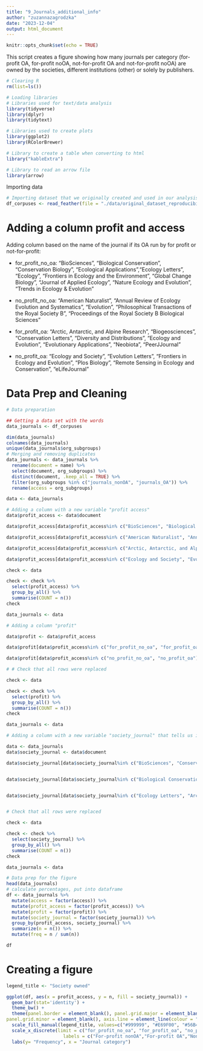 ```yaml
---
title: "9_Journals_additional_info"
author: "zuzannazagrodzka"
date: "2023-12-04"
output: html_document
---
```


```r
knitr::opts_chunk$set(echo = TRUE)
```



This script creates a figure showing how many journals per category (for-profit OA, for-profit noOA, not-for-profit OA and not-for-profit noOA) are owned by the societies, different institutions (other) or solely by publishers.


```r
# Clearing R
rm(list=ls())

# Loading libraries
# Libraries used for text/data analysis
library(tidyverse) 
library(dplyr)
library(tidytext)

# Libraries used to create plots
library(ggplot2)
library(RColorBrewer)

# Library to create a table when converting to html
library("kableExtra") 

# Library to read an arrow file
library(arrow)

```


Importing data

```r
# Importing dataset that we originally created and used in our analysis
df_corpuses <- read_feather(file = "./data/original_dataset_reproducibility_check/original_cleaned_data.arrow")

```

# Adding a column profit and access

Adding column based on the name of the journal if its OA run by for profit or not-for-profit: 

- for_profit_no_oa:
"BioSciences", "Biological Conservation", "Conservation Biology", "Ecological Applications","Ecology Letters", "Ecology", "Frontiers in Ecology and the Environment", "Global Change Biology", "Journal of Applied Ecology", "Nature Ecology and Evolution", "Trends in Ecology & Evolution"

- no_profit_no_oa:
"American Naturalist", "Annual Review of Ecology Evolution and Systematics", "Evolution", "Philosophical Transactions of the Royal Society B", "Proceedings of the Royal Society B Biological Sciences"

- for_profit_oa:
"Arctic, Antarctic, and Alpine Research", "Biogeosciences", "Conservation Letters", "Diversity and Distributions", "Ecology and Evolution", "Evolutionary Applications", "Neobiota", "PeerJJournal"

- no_profit_oa:
"Ecology and Society", "Evolution Letters", "Frontiers in Ecology and Evolution", "Plos Biology", "Remote Sensing in Ecology and Conservation", "eLifeJournal"



# Data Prep and Cleaning

``` r
# Data preparation

## Getting a data set with the words
data_journals <- df_corpuses

dim(data_journals)
colnames(data_journals)
unique(data_journals$org_subgroups)
# Merging and removing duplicates
data_journals <- data_journals %>% 
  rename(document = name) %>% 
  select(document, org_subgroups) %>% 
  distinct(document, .keep_all = TRUE) %>% 
  filter(org_subgroups %in% c("journals_nonOA", "journals_OA")) %>% 
  rename(access = org_subgroups)

data <- data_journals

# Adding a column with a new variable "profit access"
data$profit_access <- data$document

data$profit_access[data$profit_access%in% c("BioSciences", "Biological Conservation", "Conservation Biology", "Ecological Applications","Ecology Letters", "Ecology", "Frontiers in Ecology and the Environment", "Global Change Biology", "Journal of Applied Ecology", "Nature Ecology and Evolution", "Trends in Ecology & Evolution")] <- "for_profit_no_oa"

data$profit_access[data$profit_access%in% c("American Naturalist", "Annual Review of Ecology Evolution and Systematics", "Evolution", "Philosophical Transactions of the Royal Society B", "Proceedings of the Royal Society B Biological Sciences")] <- "no_profit_no_oa"

data$profit_access[data$profit_access%in% c("Arctic, Antarctic, and Alpine Research", "Biogeosciences", "Conservation Letters", "Diversity and Distributions", "Ecology and Evolution", "Evolutionary Applications", "Neobiota", "PeerJJournal")] <- "for_profit_oa"

data$profit_access[data$profit_access%in% c("Ecology and Society", "Evolution Letters", "Frontiers in Ecology and Evolution", "Plos Biology", "Remote Sensing in Ecology and Conservation", "eLifeJournal")] <- "no_profit_oa"

check <- data

check <- check %>%
  select(profit_access) %>%
  group_by_all() %>%
  summarise(COUNT = n())
check

data_journals <- data

# Adding a column "profit"

data$profit <- data$profit_access

data$profit[data$profit_access%in% c("for_profit_no_oa", "for_profit_oa")] <- "profit"

data$profit[data$profit_access%in% c("no_profit_no_oa", "no_profit_oa")] <- "no_profit"

# # Check that all rows were replaced

check <- data

check <- check %>%
  select(profit) %>%
  group_by_all() %>%
  summarise(COUNT = n())
check

data_journals <- data


```

```r
# Adding a column with a new variable "society_journal" that tells us if the journal is run by societies/other organisations or just by publisher

data <- data_journals
data$society_journal <- data$document

data$society_journal[data$society_journal%in% c("BioSciences", "Conservation Biology", "Ecological Applications", "Ecology", "Frontiers in Ecology and the Environment", "Journal of Applied Ecology", "American Naturalist", "Evolution", "Philosophical Transactions of the Royal Society B", "Proceedings of the Royal Society B Biological Sciences", "Conservation Letters", "Ecology and Evolution", "Evolution Letters", "Remote Sensing in Ecology and Conservation")] <- "yes"


data$society_journal[data$society_journal%in% c("Biological Conservation", "Global Change Biology", "Nature Ecology and Evolution", "Trends in Ecology & Evolution", "Annual Review of Ecology Evolution and Systematics", "Diversity and Distributions", "Evolutionary Applications", "PeerJJournal", "Ecology and Society", "Frontiers in Ecology and Evolution", "Plos Biology", "eLifeJournal")] <- "no"


data$society_journal[data$society_journal%in% c("Ecology Letters", "Arctic, Antarctic, and Alpine Research", "Biogeosciences", "Neobiota")] <- "other"


# Check that all rows were replaced

check <- data

check <- check %>%
  select(society_journal) %>%
  group_by_all() %>%
  summarise(COUNT = n())
check

data_journals <- data

```


```r
# Data prep for the figure
head(data_journals)
# calculate percentages, put into dataframe
df <- data_journals %>%
  mutate(access = factor(access)) %>% 
  mutate(profit_access = factor(profit_access)) %>%
  mutate(profit = factor(profit)) %>%
  mutate(society_journal = factor(society_journal)) %>%
  group_by(profit_access, society_journal) %>%
  summarize(n = n()) %>%
  mutate(freq = n / sum(n))

df
```


# Creating a figure


```r

legend_title <- "Society owned"

ggplot(df, aes(x = profit_access, y = n, fill = society_journal)) +
  geom_bar(stat='identity') +
  theme_bw() +
  theme(panel.border = element_blank(), panel.grid.major = element_blank(),
panel.grid.minor = element_blank(), axis.line = element_line(colour = "black")) +
  scale_fill_manual(legend_title, values=c("#999999", "#E69F00", "#56B4E9")) + #no, other, yes
  scale_x_discrete(limit = c("for_profit_no_oa", "for_profit_oa", "no_profit_no_oa", "no_profit_oa"),
                     labels = c("For-profit nonOA","For-profit OA","Non-profit nonOA", "Non-profit OA")) +
  labs(y= "Frequency", x = "Journal category")
  
```



